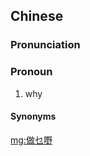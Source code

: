 ==Chinese==
{{zh-forms|type=12}}

===Pronunciation===
{{zh-pron
|c=zou6 mat1 je5
|cat=pron
}}

===Pronoun===
{{zh-pronoun}}

# {{lb|zh|Cantonese}} why

====Synonyms====
{{zh-dial|為什麼}}

[[mg:做乜嘢]]